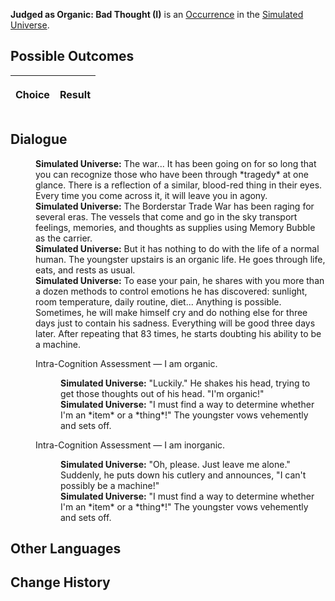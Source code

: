 {{Simulated Universe Event Infobox
|title         = Judged as Organic: Bad Thought (I)
|image         = Trailblaze Secret 7.png
|type          =
|domains_su    = 
|domains_ext   = 
|domains_swarm = 
|domains_gng   = 
|requirements  =
|prev          = {{tx}}
|next          = {{tx}}
|indexRewards  =
|characters    = 
}}
'''Judged as Organic: Bad Thought (I)''' is an [[Simulated Universe/Occurrence|Occurrence]] in the [[Simulated Universe]].

==Possible Outcomes==
{| class="article-table"
!Choice
!Result

|}

<!--
==Gameplay Notes==

-->
==Dialogue==
{{Dialogue Start}}
:'''Simulated Universe:''' The war... It has been going on for so long that you can recognize those who have been through *tragedy* at one glance. There is a reflection of a similar, blood-red thing in their eyes. Every time you come across it, it will leave you in agony.
:'''Simulated Universe:''' The Borderstar Trade War has been raging for several eras. The vessels that come and go in the sky transport feelings, memories, and thoughts as supplies using Memory Bubble as the carrier.
:'''Simulated Universe:''' But it has nothing to do with the life of a normal human. The youngster upstairs is an organic life. He goes through life, eats, and rests as usual.
:'''Simulated Universe:''' To ease your pain, he shares with you more than a dozen methods to control emotions he has discovered: sunlight, room temperature, daily routine, diet... Anything is possible. Sometimes, he will make himself cry and do nothing else for three days just to contain his sadness. Everything will be good three days later. After repeating that 83 times, he starts doubting his ability to be a machine.
:{{DIcon|Arrow}} Intra-Cognition Assessment &mdash; I am organic.
::'''Simulated Universe:''' "Luckily." He shakes his head, trying to get those thoughts out of his head. "I'm organic!"
::'''Simulated Universe:''' "I must find a way to determine whether I'm an *item* or a *thing*!" The youngster vows vehemently and sets off.
:{{DIcon|Arrow}} Intra-Cognition Assessment &mdash; I am inorganic.
::'''Simulated Universe:''' "Oh, please. Just leave me alone." Suddenly, he puts down his cutlery and announces, "I can't possibly be a machine!"
::'''Simulated Universe:''' "I must find a way to determine whether I'm an *item* or a *thing*!" The youngster vows vehemently and sets off.
{{Dialogue End}}

==Other Languages==
{{Other Languages
|en    = Judged as Organic: Bad Thought (I)
|zhs   = 判定有机：「不好念头」•其一
|zht   = 判定有機：「不好念頭」•其一
|ja    = 有機判定：「よからぬ考え」・その1
|ko    = 유기 판단: 「나쁜 생각」•1
|es    = Declarado orgánico: malos pensamientos I
|fr    = Jugé organique : Mauvaises pensées (I)
|ru    = Установленный органик: Дурная мысль I
|th    = ตัดสินอินทรีย์: "ความคิดไม่ดีไม่งาม" (1)
|vi    = Phát Xét Hữu Cơ: Suy Nghĩ Tồi Tệ 1
|de    = Organische Einstufung: Schlechter Gedanke (I)
|id    = Dinilai Organik: "Pikiran Buruk" (1)
|pt    = Julgado como Orgânico: Pensamentos Negativos (I)
}}

==Change History==
{{Change History|1.0}}

